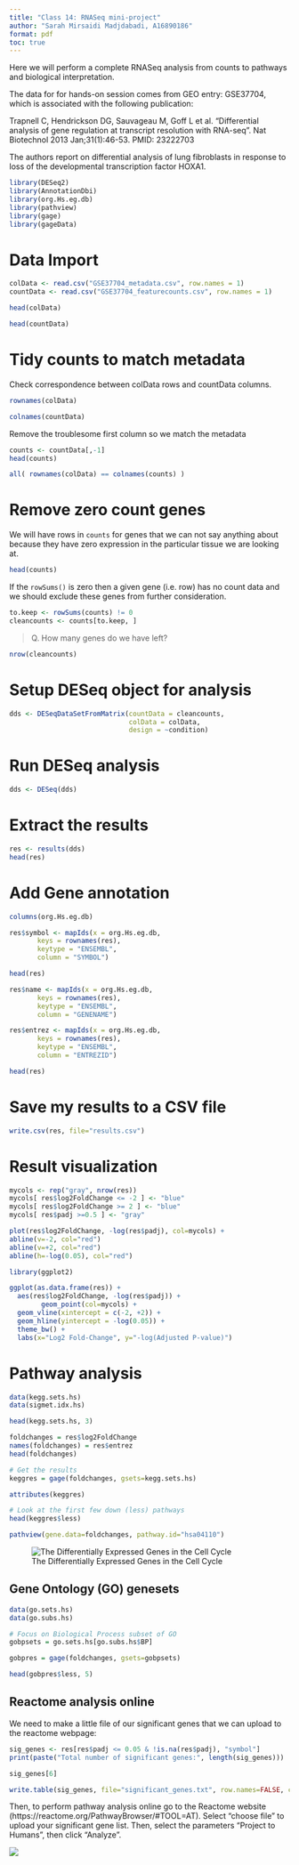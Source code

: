 ```yaml
---
title: "Class 14: RNASeq mini-project"
author: "Sarah Mirsaidi Madjdabadi, A16890186"
format: pdf
toc: true
---
```


Here we will perform a complete RNASeq analysis from counts to pathways and biological interpretation.

The data for for hands-on session comes from GEO entry: GSE37704, which is associated with the following publication:

Trapnell C, Hendrickson DG, Sauvageau M, Goff L et al. "Differential analysis of gene regulation at transcript resolution with RNA-seq". Nat Biotechnol 2013 Jan;31(1):46-53. PMID: 23222703

The authors report on differential analysis of lung fibroblasts in response to loss of the developmental transcription factor HOXA1.

```r
library(DESeq2)
library(AnnotationDbi)
library(org.Hs.eg.db)
library(pathview)
library(gage)
library(gageData)
```

# Data Import

```r
colData <- read.csv("GSE37704_metadata.csv", row.names = 1)
countData <- read.csv("GSE37704_featurecounts.csv", row.names = 1)
```

```r
head(colData)
```

```r
head(countData)
```

# Tidy counts to match metadata

Check correspondence between colData rows and countData columns.
```r
rownames(colData)
```

```r
colnames(countData)
```

Remove the troublesome first column so we match the metadata
```r
counts <- countData[,-1]
head(counts)
```

```r
all( rownames(colData) == colnames(counts) )
```

# Remove zero count genes

We will have rows in `counts` for genes that we can not say anything about because they have zero expression in the particular tissue we are looking at.

```r
head(counts)
```


If the `rowSums()` is zero then a given gene (i.e. row) has no count data and we should exclude these genes from further consideration.

```r
to.keep <- rowSums(counts) != 0
cleancounts <- counts[to.keep, ]
```

> Q. How many genes do we have left?

```r
nrow(cleancounts)
```

# Setup DESeq object for analysis

```r
dds <- DESeqDataSetFromMatrix(countData = cleancounts,
                              colData = colData,
                              design = ~condition)
```

# Run DESeq analysis

```r
dds <- DESeq(dds)
```

# Extract the results

```r
res <- results(dds)
head(res)
```

# Add Gene annotation

```r
columns(org.Hs.eg.db)
```

```r
res$symbol <- mapIds(x = org.Hs.eg.db, 
       keys = rownames(res),
       keytype = "ENSEMBL",
       column = "SYMBOL")

head(res)
```
```r
res$name <- mapIds(x = org.Hs.eg.db, 
       keys = rownames(res),
       keytype = "ENSEMBL",
       column = "GENENAME")

res$entrez <- mapIds(x = org.Hs.eg.db, 
       keys = rownames(res),
       keytype = "ENSEMBL",
       column = "ENTREZID")

head(res)
```

# Save my results to a CSV file

```r
write.csv(res, file="results.csv")
```

# Result visualization

```r
mycols <- rep("gray", nrow(res))
mycols[ res$log2FoldChange <= -2 ] <- "blue"
mycols[ res$log2FoldChange >= 2 ] <- "blue"
mycols[ res$padj >=0.5 ] <- "gray"

plot(res$log2FoldChange, -log(res$padj), col=mycols) +
abline(v=-2, col="red")
abline(v=+2, col="red")
abline(h=-log(0.05), col="red")
```

```r
library(ggplot2)

ggplot(as.data.frame(res)) +
  aes(res$log2FoldChange, -log(res$padj)) +
        geom_point(col=mycols) +
  geom_vline(xintercept = c(-2, +2)) +
  geom_hline(yintercept = -log(0.05)) +
  theme_bw() +
  labs(x="Log2 Fold-Change", y="-log(Adjusted P-value)")
```

# Pathway analysis

```r
data(kegg.sets.hs)
data(sigmet.idx.hs)

head(kegg.sets.hs, 3)
```

```r
foldchanges = res$log2FoldChange
names(foldchanges) = res$entrez
head(foldchanges)
```

```r
# Get the results
keggres = gage(foldchanges, gsets=kegg.sets.hs)
```

```r
attributes(keggres)
```

```r
# Look at the first few down (less) pathways
head(keggres$less)
```

```r
pathview(gene.data=foldchanges, pathway.id="hsa04110")
```

![The Differentially Expressed Genes in the Cell Cycle](hsa04110.pathview.png) 

## Gene Ontology (GO) genesets

```r
data(go.sets.hs)
data(go.subs.hs)

# Focus on Biological Process subset of GO
gobpsets = go.sets.hs[go.subs.hs$BP]

gobpres = gage(foldchanges, gsets=gobpsets)
```

```r
head(gobpres$less, 5)
```

## Reactome analysis online

We need to make a little file of our significant genes that we can upload to the reactome webpage:

```r
sig_genes <- res[res$padj <= 0.05 & !is.na(res$padj), "symbol"]
print(paste("Total number of significant genes:", length(sig_genes)))
```

```r
sig_genes[6]
```

```r
write.table(sig_genes, file="significant_genes.txt", row.names=FALSE, col.names=FALSE, quote=FALSE)
```

Then, to perform pathway analysis online go to the Reactome website (https://reactome.org/PathwayBrowser/#TOOL=AT). Select “choose file” to upload your significant gene list. Then, select the parameters “Project to Humans”, then click “Analyze”.

![](R-HSA-69278.png)